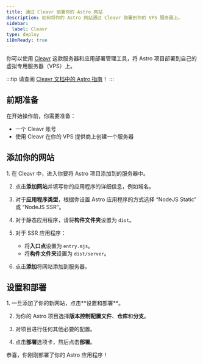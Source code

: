 ```yaml
---
title: 通过 Cleavr 部署你的 Astro 网站
description: 如何将你的 Astro 网站通过 Cleavr 部署到你的 VPS 服务器上。
sidebar:
  label: Cleavr
type: deploy
i18nReady: true
---
```


你可以使用 [Cleavr](https://cleavr.io/) 这款服务器和应用部署管理工具，将 Astro 项目部署到自己的虚拟专用服务器（VPS）上。

:::tip
请查阅 [Cleavr 文档中的 Astro 指南](https://docs.cleavr.io/guides/astro)！
:::

## 前期准备

在开始操作前，你需要准备：
-  一个 Cleavr 账号
-  使用 Cleavr 在你的 VPS 提供商上创建一个服务器

## 添加你的网站

<Steps>
1. 在 Cleavr 中，进入你要将 Astro 项目添加到的服务器中。

2. 点击**添加网站**并填写你的应用程序的详细信息，例如域名。

3. 对于**应用程序类型**，根据你设置 Astro 应用程序的方式选择 “NodeJS Static” 或 “NodeJS SSR”。

4. 对于静态应用程序，请将**构件文件夹**设置为 `dist`。

5. 对于 SSR 应用程序：
   - 将**入口点**设置为 `entry.mjs`。
   - 将**构件文件夹**设置为 `dist/server`。

6. 点击**添加**将网站添加到服务器。
</Steps>

## 设置和部署

<Steps>
1. 一旦添加了你的新网站，点击**设置和部署**。

2. 为你的 Astro 项目选择**版本控制配置文件**、**仓库**和**分支**。

3. 对项目进行任何其他必要的配置。

4. 点击**部署**选项卡，然后点击**部署**。
</Steps>

恭喜，你刚刚部署了你的 Astro 应用程序！
